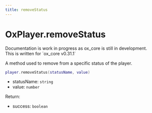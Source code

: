```yaml
---
title: removeStatus
---
```



# OxPlayer.removeStatus

<Callout>
  Documentation is work in progress as ox_core is still in development.<br />
  This is written for `ox_core v0.31.1`
</Callout>

A method used to remove from a specific status of the player.

```lua
player.removeStatus(statusName, value)
```

- statusName: `string`
- value: `number`

Return:

- success: `boolean`

